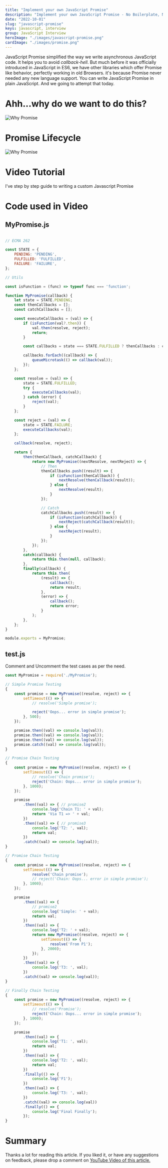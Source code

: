 ```yaml
---
title: "Implement your own JavaScript Promise"
description: "Implement your own JavaScript Promise - No Boilerplate, No Lib, No Framework - Just plain JavaScript!"
date: "2022-10-01"
slug: "javascript-promise"
keys: javascript, interview
group: JavaScript Interview
heroImage: "./images/javascript-promise.png"
cardImage: "./images/promise.png"
---
```


JavaScript Promise simplified the way we write asynchronous JavaScript code. It helps you to avoid *callback-hell*.
But much before it was officially introduced in JavaScript in ES6, we have other libraries which offer Promise like behavior, perfectly working in old Browsers. it's because Promise never needed any new language support. You can write JavaScript Promise in plain JavaScript. And we going to attempt that today.


# Ahh...why do we want to do this?

![Why Promise](./images/why.png)

# Promise Lifecycle
![Why Promise](./images/promise.png)

# Video Tutorial
I've step by step guide to writing a custom Javascript Promise

<YoutubePlayer src="https://www.youtube.com/embed/RL_IQuC3CrE" title="YouTube video player" />

# Code used in Video

## MyPromise.js

```js

// ECMA 262

const STATE = {
    PENDING: 'PENDING',
    FULFILLED: 'FULFILLED',
    FAILURE: 'FAILURE',
};

// Utils

const isFunction = (func) => typeof func === 'function';

function MyPromise(callback) {
    let state = STATE.PENDING;
    const thenCallbacks = [];
    const catchCallbacks = [];

    const executeCallbacks = (val) => {
        if (isFunction(val?.then)) {
            val.then(resolve, reject);
            return;
        }

        const callbacks = state === STATE.FULFILLED ? thenCallbacks : catchCallbacks;

        callbacks.forEach((callback) => {
            queueMicrotask(() => callback(val));
        });
    };

    const resolve = (val) => {
        state = STATE.FULFILLED;
        try {
            executeCallbacks(val);
        } catch (error) {
            reject(val);
        }
    };

    const reject = (val) => {
        state = STATE.FAILURE;
        executeCallbacks(val);
    };

    callback(resolve, reject);

    return {
        then(thenCallback, catchCallback) {
            return new MyPromise((nextResolve, nextReject) => {
                // Then
                thenCallbacks.push((result) => {
                    if (isFunction(thenCallback)) {
                        nextResolve(thenCallback(result));
                    } else {
                        nextResolve(result);
                    }
                });

                // Catch
                catchCallbacks.push((result) => {
                    if (isFunction(catchCallback)) {
                        nextReject(catchCallback(result));
                    } else {
                        nextReject(result);
                    }
                });
            });
        },
        catch(callback) {
            return this.then(null, callback);
        },
        finally(callback) {
            return this.then(
                (result) => {
                    callback();
                    return result;
                },
                (error) => {
                    callback();
                    return error;
                }
            );
        },
    };
}

module.exports = MyPromise;
```

## test.js

Comment and Uncomment the test cases as per the need.

```js
const MyPromise = require('./MyPromise');

// Simple Promise Testing
{
    const promise = new MyPromise((resolve, reject) => {
        setTimeout(() => {
            // resolve('Simple promise');

            reject('Oops... error in simple promise');
        }, 500);
    });

    promise.then((val) => console.log(val));
    promise.then((val) => console.log(val));
    promise.then((val) => console.log(val));
    promise.catch((val) => console.log(val));
}

// Promise Chain Testing
{
    const promise = new MyPromise((resolve, reject) => {
        setTimeout(() => {
            // resolve('Chain promise');
            reject('Chain: Oops... error in simple promise');
        }, 1000);
    });

    promise
        .then((val) => { // promise2
            console.log('Chain T1: ' + val);
            return 'Via T1 => ' + val;
        })
        .then((val) => { // promise3
            console.log('T2: ', val);
            return val;
        })
        .catch((val) => console.log(val));
}

// Promise Chain Testing
{
    const promise = new MyPromise((resolve, reject) => {
        setTimeout(() => {
            resolve('Chain promise');
            // reject('Chain: Oops... error in simple promise');
        }, 1000);
    });

    promise
        .then((val) => {
            // promise2
            console.log('Simple: ' + val);
            return val;
        })
        .then((val) => {
            console.log('T2: ' + val);
            return new MyPromise((resolve, reject) => {
                setTimeout(() => {
                    resolve('From P1');
                }, 2000);
            });
        })
        .then((val) => {
            console.log('T3: ', val);
        })
        .catch((val) => console.log(val));
}

// Finally Chain Testing
{
    const promise = new MyPromise((resolve, reject) => {
        setTimeout(() => {
            // resolve('Promise');
            reject('Chain: Oops... error in simple promise');
        }, 1000);
    });

    promise
        .then((val) => {
            console.log('T1: ', val);
            return val;
        })
        .then((val) => {
            console.log('T2: ', val);
            return val;
        })
        .finally(() => {
            console.log('F1');
        })
        .then((val) => {
            console.log('T3: ', val);
        })
        .catch((val) => console.log(val))
        .finally(() => {
            console.log('Final Finally');
        });
}
```






# Summary
Thanks a lot for reading this article. If you liked it, or have any suggestions on feedback, please drop a comment on [YouTube Video of this article.](https://youtu.be/RL_IQuC3CrE)